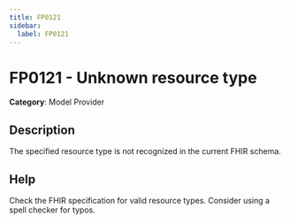 ```yaml
---
title: FP0121
sidebar:
  label: FP0121
---
```


# FP0121 - Unknown resource type

**Category**: Model Provider

## Description

The specified resource type is not recognized in the current FHIR schema.

## Help

Check the FHIR specification for valid resource types. Consider using a spell checker for typos.
